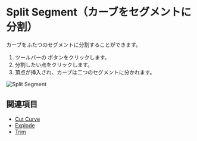 
# Split Segment（カーブをセグメントに分割）

<Reference shortcut="" command="split-segment" button="ツールバー" />

カーブをふたつのセグメントに分割することができます。

1. ツールバーの <ButtonIcon type="button-split-segment" /> ボタンをクリックします。
2. 分割したい点をクリックします。
3. 頂点が挿入され、カーブは二つのセグメントに分かれます。

![Split Segment](/img/split-segment.gif)

## 関連項目
- [Cut Curve](./cut-curve)
- [Explode](./explode)
- [Trim](./trim)





